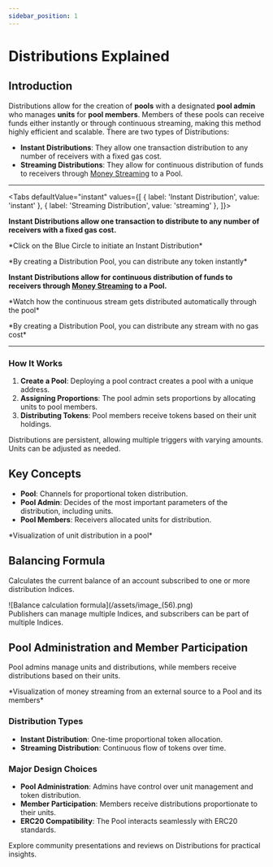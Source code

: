 ```yaml
---
sidebar_position: 1
---
```



# Distributions Explained

## Introduction

Distributions allow for the creation of **pools** with a designated **pool admin** who manages **units** for **pool members**. Members of these pools can receive funds either instantly or through continuous streaming, making this method highly efficient and scalable. There are two types of Distributions:

- **Instant Distributions**: They allow one transaction distribution to any number of receivers with a fixed gas cost.
- **Streaming Distributions**: They allow for continuous distribution of funds to receivers through [Money Streaming](../money-streaming/overview.mdx) to a Pool.

---
<Tabs defaultValue="instant" values={[
  { label: 'Instant Distribution', value: 'instant' },
  { label: 'Streaming Distribution', value: 'streaming' },
]}>
<TabItem value="instant">

**Instant Distributions allow one transaction to distribute to any number of receivers with a fixed gas cost.**

<div style={{ display: "flex", justifyContent: "center" }}>
  *Click on the Blue Circle to initiate an Instant Distribution*
  <br />
</div>
<PoolInstantVis />
<div style={{ display: "flex", justifyContent: "center" }}>
  <p>
    *By creating a Distribution Pool, you can distribute any token instantly*
  </p>
</div>

  </TabItem>
  <TabItem value="streaming">

**Instant Distributions allow for continuous distribution of funds to receivers through [Money Streaming](../money-streaming/overview.mdx) to a Pool.**

<div style={{ display: "flex", justifyContent: "center" }}>
  *Watch how the continuous stream gets distributed automatically through the pool*
  <br />
</div>
<PoolStreamVis />
<div style={{ display: "flex", justifyContent: "center" }}>
  <p>
    *By creating a Distribution Pool, you can distribute any stream with no gas cost*
  </p>
</div>

  </TabItem>
  
</Tabs>

---
### How It Works

1. **Create a Pool**: Deploying a pool contract creates a pool with a unique address.
2. **Assigning Proportions**: The pool admin sets proportions by allocating units to pool members.
3. **Distributing Tokens**: Pool members receive tokens based on their unit holdings.

<Admonition type="info">
Distributions are persistent, allowing multiple triggers with varying amounts. Units can be adjusted as needed.
</Admonition>

## Key Concepts

- **Pool**: Channels for proportional token distribution.
- **Pool Admin**: Decides of the most important parameters of the distribution, including units.
- **Pool Members**: Receivers allocated units for distribution.

<div style={{ display: 'flex', justifyContent: 'center' }}>
<UnitsVisualization/>
</div>
<div style={{ display: 'flex', justifyContent: 'center' }}>
    <p>*Visualization of unit distribution in a pool*</p>
</div>

## Balancing Formula

Calculates the current balance of an account subscribed to one or more distribution Indices.

<div style={{ display: 'flex', justifyContent: 'center' }}>
![Balance calculation formula](/assets/image_(56).png)
</div>

<Admonition type="info">
Publishers can manage multiple Indices, and subscribers can be part of multiple Indices.
</Admonition>

## Pool Administration and Member Participation

Pool admins manage units and distributions, while members receive distributions based on their units.

<div style={{ display: 'flex', justifyContent: 'center' }}>
<PoolStreamVisualization/>
</div>
<div style={{ display: 'flex', justifyContent: 'center' }}>
    <p>*Visualization of money streaming from an external source to a Pool and its members*</p>
</div>

### Distribution Types

- **Instant Distribution**: One-time proportional token allocation.
- **Streaming Distribution**: Continuous flow of tokens over time.

### Major Design Choices

- **Pool Administration**: Admins have control over unit management and token distribution.
- **Member Participation**: Members receive distributions proportionate to their units.
- **ERC20 Compatibility**: The Pool interacts seamlessly with ERC20 standards.

<Admonition type="note">
Explore community presentations and reviews on Distributions for practical insights.
</Admonition>
